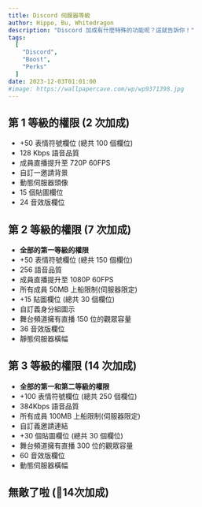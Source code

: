 ```yaml
---
title: Discord 伺服器等級
author: Hippo, Bu, Whitedragon
description: "Discord 加成有什麼特殊的功能呢？這就告訴你！"
tags:
  [
    "Discord",
    "Boost",
    "Perks"
  ]
date: 2023-12-03T01:01:00
#image: https://wallpapercave.com/wp/wp9371398.jpg
---
```

## 第 1 等級的權限 (2 次加成)
- +50 表情符號欄位 (總共 100 個欄位)
- 128 Kbps 語音品質
- 成員直播提升至 720P 60FPS
- 自訂一邀請背景
- 動態伺服器頭像
- 15 個貼圖欄位
- 24 音效版欄位
## 第 2 等級的權限 (7 次加成)
- **全部的第一等級的權限**
- +50 表情符號欄位 (總共 150 個欄位)
- 256 語音品質
- 成員直播提升至 1080P 60FPS
- 所有成員 50MB 上船限制(伺服器限定)
- +15 貼圖欄位 (總共 30 個欄位)
- 自訂義身分組圖示
- 舞台頻道擁有直播 150 位的觀眾容量
- 36 音效版欄位
- 靜態伺服器橫幅
## 第 3 等級的權限 (14 次加成)
- **全部的第一和第二等級的權限**
- +100 表情符號欄位 (總共 250 個欄位)
- 384Kbps 語音品質
- 所有成員 100MB 上船限制(伺服器限定)
- 自訂義邀請連結
- +30 個貼圖欄位 (總共 30 個欄位)
- 舞台頻道擁有直播 300 位的觀眾容量
- 60 音效版欄位
- 動態伺服器橫幅

## 無敵了啦 (🫢14次加成)